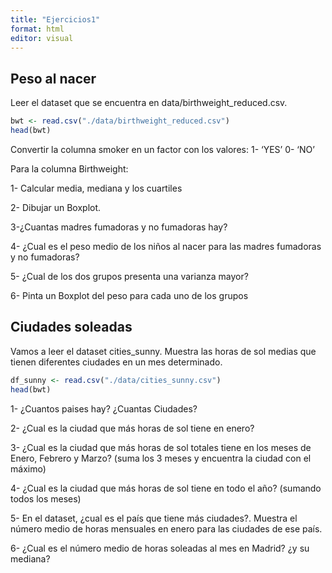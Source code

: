 ```yaml
---
title: "Ejercicios1"
format: html
editor: visual
---
```


## Peso al nacer

Leer el dataset que se encuentra en data/birthweight_reduced.csv.

```r
bwt <- read.csv("./data/birthweight_reduced.csv")
head(bwt)
```

Convertir la columna smoker en un factor con los valores: 1- 'YES' 0- 'NO'

Para la columna Birthweight:

1- Calcular media, mediana y los cuartiles

2- Dibujar un Boxplot.

3-¿Cuantas madres fumadoras y no fumadoras hay?

4- ¿Cual es el peso medio de los niños al nacer para las madres fumadoras y no fumadoras?

5- ¿Cual de los dos grupos presenta una varianza mayor?

6- Pinta un Boxplot del peso para cada uno de los grupos

## Ciudades soleadas

Vamos a leer el dataset cities_sunny. Muestra las horas de sol medias que tienen diferentes ciudades en un mes determinado.

```r
df_sunny <- read.csv("./data/cities_sunny.csv")
head(bwt)
```

1- ¿Cuantos paises hay? ¿Cuantas Ciudades?

2- ¿Cual es la ciudad que más horas de sol tiene en enero?

3- ¿Cual es la ciudad que más horas de sol totales tiene en los meses de Enero, Febrero y Marzo? (suma los 3 meses y encuentra la ciudad con el máximo)

4- ¿Cual es la ciudad que más horas de sol tiene en todo el año? (sumando todos los meses)

5- En el dataset, ¿cual es el país que tiene más ciudades?. Muestra el número medio de horas mensuales en enero para las ciudades de ese país.

6- ¿Cual es el número medio de horas soleadas al mes en Madrid? ¿y su mediana?
